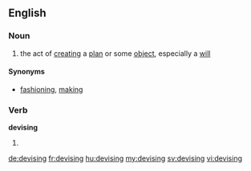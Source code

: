==English==

===Noun===
{{en-noun|-}}
# the act of [[creating]] a [[plan]] or some [[object]], especially a [[will]]

====Synonyms====
* [[fashioning]], [[making]]

===Verb===
'''devising'''

# {{present participle of|devise}}

[[de:devising]]
[[fr:devising]]
[[hu:devising]]
[[my:devising]]
[[sv:devising]]
[[vi:devising]]